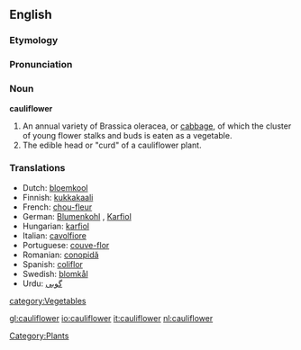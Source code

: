 ==English==
===Etymology===

===Pronunciation===

===Noun===
'''cauliflower'''

#An annual variety of Brassica oleracea, or [[cabbage]], of which the cluster of young flower stalks and buds is eaten as a vegetable.
#The edible head or "curd" of a cauliflower plant.

===Translations===
*Dutch: [[bloemkool]] {{f}}
*Finnish: [[kukkakaali#Finnish|kukkakaali]]
*French: [[chou-fleur]] {{m}}
*German: [[Blumenkohl]] {{m}}, [[Karfiol]]
*Hungarian: [[karfiol]]
*Italian: [[cavolfiore]] {{m}}
*Portuguese: [[couve-flor]] {{f}}
*Romanian: [[conopidă]] {{f}}
*Spanish: [[coliflor]] {{f}}
*Swedish: [[blomkål]]
*Urdu: [[گوبى]]

[[category:Vegetables]]
[[Category:Plants]]

[[gl:cauliflower]]
[[io:cauliflower]]
[[it:cauliflower]]
[[nl:cauliflower]]
